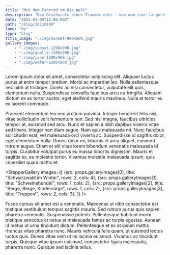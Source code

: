 ```yaml
---
title: "Mit dem Fahrrad um die Welt"
description: "Die Geschichte eines Traumes oder - wie man eine längere Beschreibung schreibt um das Layout zu fixen"
date: "2021-01-09T12:00:00Z"
path: "/blog/20210109"
lang: "de"
type: "blog"
title_image: "./img/sunset-900x600.jpg"
gallery_images:
    - "./img/sunset-1200x900.jpg"
    - "./img/qualle-1200x900.jpg"
    - "./img/jane-1200x900.jpg"
    - "./img/water-1200x900.jpg"
---
```


Lorem ipsum dolor sit amet, consectetur adipiscing elit. Aliquam luctus purus at enim tempor pretium.
Morbi ac imperdiet leo. Nulla pellentesque nec nibh at tristique. Donec ac nisi consectetur, vulputate elit quis, 
elementum nulla. Suspendisse convallis faucibus arcu eu fringilla. Aliquam dictum ex ac tortor auctor, eget eleifend 
mauris maximus. Nulla at tortor eu ex laoreet commodo.

Praesent elementum leo nec pretium pulvinar. Integer hendrerit felis nisi, vitae sollicitudin velit fermentum non. 
Sed nisi magna, faucibus ultricies tempor at, euismod sed arcu. Nunc et sapien a nibh dapibus viverra vitae sed libero. 
Integer non diam augue. Nam quis malesuada mi. Nunc faucibus sollicitudin erat, vel malesuada orci viverra ac. 
Suspendisse id sagittis dolor, eget elementum nulla. Donec dolor mi, lobortis et arcu aliquet, euismod rutrum augue. 
Etiam et elit vitae lorem bibendum venenatis malesuada id turpis. Curabitur volutpat purus eu massa lobortis dignissim. 
Mauris et sagittis ex, eu molestie tortor. Vivamus molestie malesuada ipsum, quis imperdiet quam mattis et.

<StepperGallery
    images={[
        {src: props.galleryImages[0], title: "Schwarzwald im Winter", rows: 2, cols: 4},
        {src: props.galleryImages[1], title: "Schweinehunde!", rows: 1, cols: 2},
        {src: props.galleryImages[2], title: "Berge, Berge, Kindersärge", rows: 1, cols: 2},
        {src: props.galleryImages[3], title: "Treppen!", rows: 2, cols: 3},
    ]}
/>

Fusce cursus sit amet est a venenatis. Maecenas ut nibh consectetur est tristique vestibulum tempus sagittis mauris.
Sed rutrum purus quis sapien pharetra venenatis. Suspendisse potenti. Pellentesque habitant morbi tristique senectus 
et netus et malesuada fames ac turpis egestas. Aenean id metus ut urna tincidunt dictum. Pellentesque et ex at ipsum 
mattis rhoncus vitae pharetra nunc. Mauris vehicula felis quam, ut euismod lectus luctus quis. Donec vitae sem ut mi 
lacinia euismod. Vivamus ac tincidunt turpis. Quisque vitae ipsum euismod, consectetur ligula malesuada, pharetra nunc. 
Quisque sed lacinia tellus.